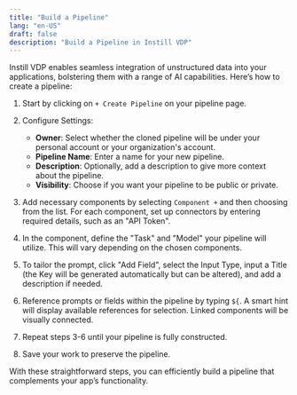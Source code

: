 ```yaml
---
title: "Build a Pipeline"
lang: "en-US"
draft: false
description: "Build a Pipeline in Instill VDP"
---
```


Instill VDP enables seamless integration of unstructured data into your applications, bolstering them with a range of AI capabilities. Here’s how to create a pipeline:

1. Start by clicking on `+ Create Pipeline` on your pipeline page.
2. Configure Settings:

   - **Owner**: Select whether the cloned pipeline will be under your personal account or your organization's account.
   - **Pipeline Name**: Enter a name for your new pipeline.
   - **Description**: Optionally, add a description to give more context about the pipeline.
   - **Visibility**: Choose if you want your pipeline to be public or private.

3. Add necessary components by selecting `Component +` and then choosing from the list. For each component, set up connectors by entering required details, such as an "API Token".
4. In the component, define the "Task" and "Model" your pipeline will utilize. This will vary depending on the chosen components.
5. To tailor the prompt, click "Add Field", select the Input Type, input a Title (the Key will be generated automatically but can be altered), and add a description if needed.
6. Reference prompts or fields within the pipeline by typing `${`. A smart hint will display available references for selection. Linked components will be visually connected.
7. Repeat steps 3-6 until your pipeline is fully constructed.
8. Save your work to preserve the pipeline.

With these straightforward steps, you can efficiently build a pipeline that complements your app’s functionality.

<ZoomableImg
  src="/docs-assets/vdp/build-a-pipeline.gif"
  alt="Build a pipeline"
/>
